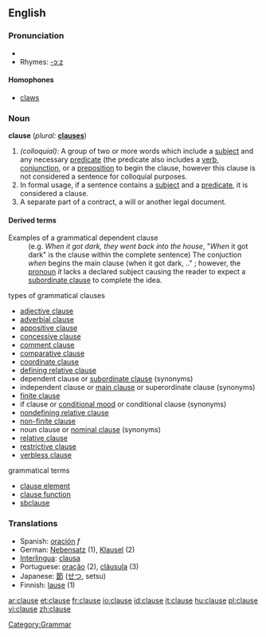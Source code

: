 ==English==

===Pronunciation===
* {{IPA|/klɔːz/}}
* Rhymes: [[Rhymes:English:-ɔːz|-ɔːz]]

====Homophones====
*[[claws]]

===Noun===
'''clause'''  (''plural:'' '''[[clauses]]''')
# ''(colloquial):'' A group of two or more words which include a [[subject]] and any necessary [[predicate]] (the predicate also includes a [[verb]], [[conjunction]], or a [[preposition]] to begin the clause, however this clause is not considered a sentence for colloquial purposes.
# In formal usage, if a sentence contains a [[subject]] and a [[predicate]], it is considered a clause.
# A separate part of a contract, a will or another legal document.

====Derived terms====
; Examples of a grammatical dependent clause
:(e.g. ''When it got dark, they went back into the house'', "''When'' it got dark" is the clause within the complete sentence) The conjuction ''when'' begins the main clause (when it got dark, .." ; however, the [[pronoun]] ''it'' lacks a declared subject causing the reader to expect a [[subordinate clause]] to complete the idea.

;types of grammatical clauses
*[[adjective clause]]
*[[adverbial clause]]
*[[appositive clause]]
*[[concessive clause]]
*[[comment clause]]
*[[comparative clause]]
*[[coordinate clause]]
*[[defining relative clause]] 
*dependent clause or [[subordinate clause]] (synonyms)
*independent clause or [[main clause]] or superordinate clause (synonyms)
*[[finite clause]]
*if clause or [[conditional mood]] or conditional clause (synonyms)
*[[nondefining relative clause]] 
*[[non-finite clause]]
*noun clause or [[nominal clause]] (synonyms)
*[[relative clause]]
*[[restrictive clause]]
*[[verbless clause]]

;grammatical terms
*[[clause element]]
*[[clause function]]
*[[sbclause]]

===Translations===
*Spanish: [[oración]] ''f''
*German: [[Nebensatz]] {{m}} (1), [[Klausel]] {{f}} (2)
*[[Interlingua]]: [[clausa]]
*Portuguese: [[oração]] {{f}} (2), [[cláusula]] {{f}} (3)
*Japanese: [[節]] ([[せつ]], setsu)
*Finnish: [[lause]] (1)

[[Category:Grammar]]

[[ar:clause]]
[[et:clause]]
[[fr:clause]]
[[io:clause]]
[[id:clause]]
[[it:clause]]
[[hu:clause]]
[[pl:clause]]
[[vi:clause]]
[[zh:clause]]